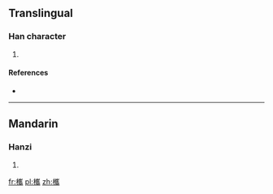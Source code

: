 ==Translingual==

===Han character===
{{Han char|rn=75|rad=木|as=18|sn=22|four=4292<sub>7</sub>|canj=木山人月 (DUOB)}}

# {{defn|Han|sort=木18}}

====References====
* {{Han ref|kx=0563.170|dkj=15924|dj=0951.300|hdz=21323.100|uh=6B08|ud=27400|bh=F6E5|bd=63205}}

----

==Mandarin==

===Hanzi===
{{cmn-hanzi|pin=[[wéi]] ([[wei2]])|wg=wei<sup>2</sup>}}

# {{defn|Mandarin|sort=木18}}

[[fr:欈]]
[[pl:欈]]
[[zh:欈]]